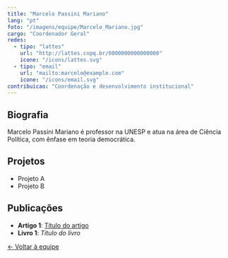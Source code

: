 ```yaml
---
title: "Marcelo Passini Mariano"
lang: "pt"
foto: "/imagens/equipe/Marcelo_Mariano.jpg"
cargo: "Coordenador Geral"
redes:
  - tipo: "lattes"
    url: "http://lattes.cnpq.br/0000000000000000"
    icone: "/icons/lattes.svg"
  - tipo: "email"
    url: "mailto:marcelo@example.com"
    icone: "/icons/email.svg"
contribuicao: "Coordenação e desenvolvimento institucional"
---
```



## Biografia

Marcelo Passini Mariano é professor na UNESP e atua na área de Ciência Política, com ênfase em teoria democrática.

## Projetos

- Projeto A
- Projeto B

## Publicações

- **Artigo 1**: [Título do artigo](#)
- **Livro 1**: *Título do livro*

[← Voltar à equipe](/pt/institucional/equipe)

